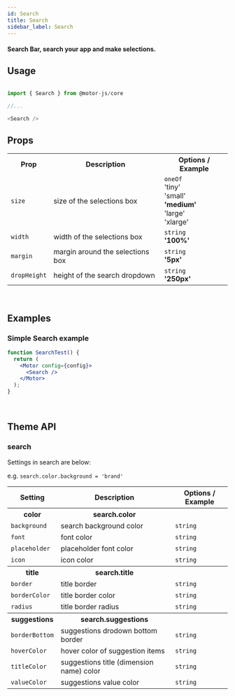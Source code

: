 ```yaml
---
id: Search
title: Search
sidebar_label: Search
---
```


#### Search Bar, search your app and make selections.

## Usage

```javascript

import { Search } from @motor-js/core

//...

<Search />

```

## Props


<table>
  <tr>
    <th>Prop</th>
    <th>Description</th>
    <th>Options / Example</th>
  </tr>
  <tr>
    <td>
      <code>size</code>
    </td>
    <td>size of the selections box</td>
    <td>
      <code>oneOf</code>
      <br />
      'tiny'
      <br />
      'small'
      <br />
      <b>'medium'</b>
      <br />
      'large'
      <br />
      'xlarge'
    </td>
  </tr>
  <tr>
    <td>
      <code>width</code>
    </td>
    <td>width of the selections box</td>
    <td>
      <code>string</code>
      <br />
      <b>'100%'</b>
    </td>
  </tr>
  <tr>
    <td>
      <code>margin</code>
    </td>
    <td>margin around the selections box</td>
    <td>
      <code>string</code>
      <br />
      <b>'5px'</b>
    </td>
  </tr>
  <tr>
    <td>
      <code>dropHeight</code>
    </td>
    <td>height of the search dropdown</td>
    <td>
      <code>string</code>
      <br />
      <b>'250px'</b>
    </td>
  </tr>
</table>

<br />

## Examples

### Simple Search example

```jsx
function SearchTest() {
  return (
    <Motor config={config}>
      <Search />
    </Motor>
  );
}
```

<br />

## Theme API

### search

Settings in search are below:

e.g. <code>search.color.background = 'brand'</code>

<table>
  <tr>
    <th>Setting</th>
    <th>Description</th>
    <th>Options / Example</th>
  </tr>
  <tr>
    <th>color</th>
    <th>search.color</th>
    <th></th>
  </tr>
  <tr>
    <td>
      <code>background</code>
    </td>
    <td>search background color</td>
    <td><code>string</code></td>
  </tr>
  <tr>
    <td>
      <code>font</code>
    </td>
    <td>font color</td>
    <td><code>string</code></td>
  </tr>
  <tr>
    <td>
      <code>placeholder</code>
    </td>
    <td>placeholder font color</td>
    <td><code>string</code></td>
  </tr>
  <tr>
    <td>
      <code>icon</code>
    </td>
    <td>icon color</td>
    <td><code>string</code></td>
  </tr>
  <tr>
    <th>title</th>
    <th>search.title</th>
    <th></th>
  </tr>
  <tr>
    <td>
      <code>border</code>
    </td>
    <td>title border</td>
    <td><code>string</code></td>
  </tr>
  <tr>
    <td>
      <code>borderColor</code>
    </td>
    <td>title border color</td>
    <td><code>string</code></td>
  </tr>
  <tr>
    <td>
      <code>radius</code>
    </td>
    <td>title border radius</td>
    <td><code>string</code></td>
  </tr>
  <tr>
    <th>suggestions</th>
    <th>search.suggestions</th>
    <th></th>
  </tr>
  <tr>
    <td>
      <code>borderBottom</code>
    </td>
    <td>suggestions drodown bottom border</td>
    <td><code>string</code></td>
  </tr>
  <tr>
    <td>
      <code>hoverColor</code>
    </td>
    <td>hover color of suggestion items</td>
    <td><code>string</code></td>
  </tr>
  <tr>
    <td>
      <code>titleColor</code>
    </td>
    <td>suggestions title (dimension name) color</td>
    <td><code>string</code></td>
  </tr>
  <tr>
    <td>
      <code>valueColor</code>
    </td>
    <td>suggestions value color</td>
    <td><code>string</code></td>
  </tr>
</table>
